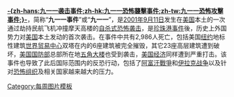 '''[[九一一袭击事件|-{zh-hans:九一一袭击事件;zh-hk:九一一恐怖襲擊事件;zh-tw:九一一恐怖攻擊事件;}-]]'''，简称“'''九一一事件'''”或“'''九一一'''”，是[[2001年]][[9月11日]]发生在[[美国]]本土的一次通过劫持民航飞机冲撞摩天高楼的[[自杀式恐怖袭击]]，是[[珍珠港事件]]後，历史上外国势力对[[美国]]本土发动的首次袭击。在事件中共有2,986人死亡，包括美国[[纽约]]地标性建筑[[世界贸易中心]]双塔在内的6座建筑被完全摧毁，其它23座高层建筑遭到破坏，[[美国国防部]]总部所在地[[五角大楼]]也受到袭击，[[美国经济]]同样遭到严重打击。该事件也导致了此后国际范围内的反恐行动，包括了[[阿富汗戰爭 (2001年－2021年)|阿富汗戰爭]]和[[美伊战争|伊拉克战争]]以及针对[[恐怖组织]]及相关国家越来越大的压力。
<noinclude>[[Category:每周图片模板]]</noinclude>